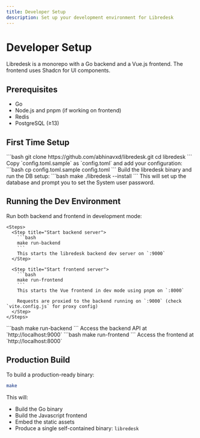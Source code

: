 ```yaml
---
title: Developer Setup
description: Set up your development environment for Libredesk
---
```


# Developer Setup

Libredesk is a monorepo with a Go backend and a Vue.js frontend. The frontend uses Shadcn for UI components.

## Prerequisites

- Go
- Node.js and pnpm (if working on frontend)
- Redis
- PostgreSQL (≥13)

## First Time Setup

<Steps>
  <Step title="Clone the repository">
    ```bash
    git clone https://github.com/abhinavxd/libredesk.git
    cd libredesk
    ```
  </Step>
  
  <Step title="Configure Libredesk">
    Copy `config.toml.sample` as `config.toml` and add your configuration:
    ```bash
    cp config.toml.sample config.toml
    ```
  </Step>
  
  <Step title="Build and install">
    Build the libredesk binary and run the DB setup:
    ```bash
    make
    ./libredesk --install
    ```
    This will set up the database and prompt you to set the System user password.
  </Step>
</Steps>

## Running the Dev Environment

<Tabs>
  <Tab title="Full Stack Development">
    Run both backend and frontend in development mode:
    
    <Steps>
      <Step title="Start backend server">
        ```bash
        make run-backend
        ```
        This starts the libredesk backend dev server on `:9000`
      </Step>
      
      <Step title="Start frontend server">
        ```bash
        make run-frontend
        ```
        This starts the Vue frontend in dev mode using pnpm on `:8000`
        
        Requests are proxied to the backend running on `:9000` (check `vite.config.js` for proxy config)
      </Step>
    </Steps>
  </Tab>
  
  <Tab title="Backend Only">
    ```bash
    make run-backend
    ```
    Access the backend API at `http://localhost:9000`
  </Tab>
  
  <Tab title="Frontend Only">
    ```bash
    make run-frontend
    ```
    Access the frontend at `http://localhost:8000`
  </Tab>
</Tabs>

## Production Build

To build a production-ready binary:

```bash
make
```

This will:
- Build the Go binary
- Build the Javascript frontend
- Embed the static assets
- Produce a single self-contained binary: `libredesk`